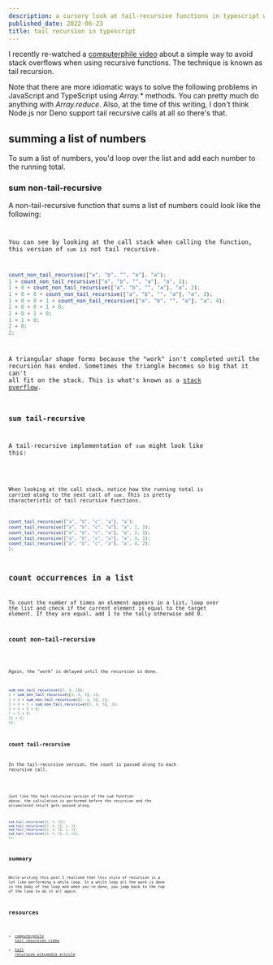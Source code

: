 ```yaml
---
description: a cursory look at tail-recursive functions in typescript with some examples
published_date: 2022-06-23
title: tail recursion in typescript
---
```



I recently re-watched a [computerphile video](#resources) about a simple way to
avoid stack overflows when using recursive functions. The technique is known as
tail recursion.

Note that there are more idiomatic ways to solve the following problems in
JavaScript and TypeScript using _Array.\*_ methods. You can pretty much do
anything with _Array.reduce_. Also, at the time of this writing, I don't think
Node.js nor Deno support tail recursive calls at all so there's that.

## summing a list of numbers

To sum a list of numbers, you'd loop over the list and add each number to the running total.

### sum non-tail-recursive

A non-tail-recursive function that sums a list of numbers could look like the following:

<Code
	code={sum_non_tail_recursive_code}
	lang="ts"
	title="sum_non_tail_recursive.ts"
/>

You can see by looking at the call stack when calling the function, this version of `sum` is not tail recursive.

```ts
count_non_tail_recursive(["a", "b", "", "a"], "a");
1 + count_non_tail_recursive(["a", "b", "", "a"], "a", 1);
1 + 0 + count_non_tail_recursive(["a", "b", "", "a"], "a", 2);
1 + 0 + 0 + count_non_tail_recursive(["a", "b", "", "a"], "a", 3);
1 + 0 + 0 + 1 + count_non_tail_recursive(["a", "b", "", "a"], "a", 4);
1 + 0 + 0 + 1 + 0;
1 + 0 + 1 + 0;
1 + 1 + 0;
2 + 0;
2;
```

A triangular shape forms because the "work" isn't completed until the
recursion has ended. Sometimes the triangle becomes so big that it can't
all fit on the stack. This is what's known as a [stack overflow](https://en.wikipedia.org/wiki/Stack_overflow).

### sum tail-recursive

A tail-recursive implementation of `sum` might look like this:

<Code
	code={sum_tail_recursive_code}
	lang="ts"
	title="sum_tail_recursive.ts"
/>

When looking at the call stack, notice how the running total is carried along to the next call of `sum`. This is pretty characteristic of tail recursive functions.

```ts
count_tail_recursive(["a", "b", "c", "a"], "a");
count_tail_recursive(["a", "b", "c", "a"], "a", 1, 1);
count_tail_recursive(["a", "b", "c", "a"], "a", 2, 1);
count_tail_recursive(["a", "b", "c", "a"], "a", 3, 1);
count_tail_recursive(["a", "b", "c", "a"], "a", 4, 2);
2;
```

## count occurrences in a list

To count the number of times an element appears in a list, loop over the list and check if the current element is equal to the target element. If they are equal, add 1 to the tally otherwise add 0.

### count non-tail-recursive

<Code
	code={count_non_tail_recursive_code}
	lang="ts"
	title="count_non_tail_recursive.ts"
/>

Again, the "work" is delayed until the recursion is done.

```ts
sum_non_tail_recursive([3, 4, 5]);
3 + sum_non_tail_recursive([3, 4, 5], 1);
3 + 4 + sum_non_tail_recursive([3, 4, 5], 2);
3 + 4 + 5 + sum_non_tail_recursive([3, 4, 5], 3);
3 + 4 + 5 + 0;
7 + 5 + 0;
12 + 0;
12;
```

### count tail-recursive

In the tail-recursive version, the count is passed along to each recursive call.

<Code
	code={count_tail_recursive_code}
	lang="ts"
	title="count_tail_recursive.ts"
/>

Just like the tail-recursive version of the _sum_ function above, the
calculation is performed before the recursion and the accumulated result gets passed along.

```ts
sum_tail_recursive([3, 4, 5]);
sum_tail_recursive([3, 4, 5], 1, 3);
sum_tail_recursive([3, 4, 5], 2, 7);
sum_tail_recursive([3, 4, 5], 3, 12);
12;
```

## summary

While writing this post I realized that this style of recursion is a lot like
performing a while loop. In a while loop all the work is done in the body of the
loop and when you're done, you jump back to the top of the loop to do it all
again.

## resources

- [computerphile tail recursion video](https://www.youtube.com/watch?v=_JtPhF8MshA&t=765s)
- [tail recursion wikipedia article](https://en.wikipedia.org/wiki/Recursion_%28computer_science%29)
